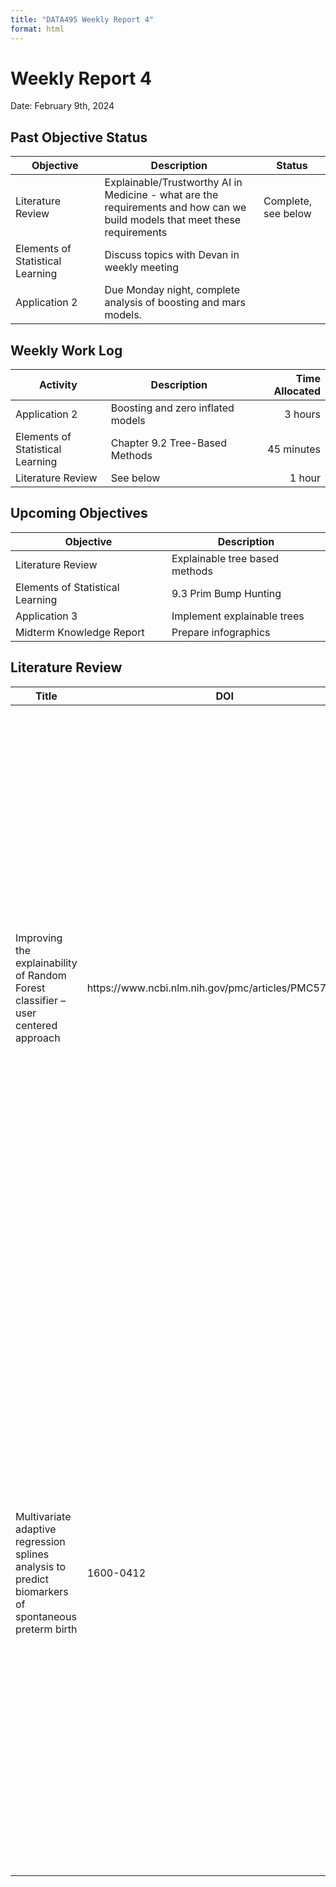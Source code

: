 ```yaml
---
title: "DATA495 Weekly Report 4"
format: html
---
```


# Weekly Report 4
Date: February 9th, 2024

## Past Objective Status
Objective|Description|Status
----|-------|---
Literature Review|Explainable/Trustworthy AI in Medicine - what are the requirements and how can we build models that meet these requirements| Complete, see below
Elements of Statistical Learning|Discuss topics with Devan in weekly meeting
Application 2|Due Monday night, complete analysis of boosting and mars models.

## Weekly Work Log
Activity|Description|Time Allocated
----|------|--:
Application 2|Boosting and zero inflated models |3 hours
Elements of Statistical Learning|Chapter 9.2 Tree-Based Methods|45 minutes
Literature Review|See below|1 hour

## Upcoming Objectives
Objective|Description
----|-------
Literature Review|Explainable tree based methods
Elements of Statistical Learning|9.3 Prim Bump Hunting
Application 3| Implement explainable trees
Midterm Knowledge Report|Prepare infographics

## Literature Review
Title|DOI|Comments
---|--|-------
Improving the explainability of Random Forest classifier – user centered approach|https://www.ncbi.nlm.nih.gov/pmc/articles/PMC5728671/|This article is extremely relevant to this course and my future interests in ML in the health care industry. It outlines the process of creating explainable machine learning tools for use by industry professionals. The authors began their work with discussions with practitioners regarding their expectations for relying on AI in their work. The authors created a one-page graphic that addressing all the expectations and enhances the decisions made by practitioners. I really like this article because it provides a framework for how we can incorporate AI into the bio sciences.
Multivariate adaptive regression splines analysis to predict biomarkers of spontaneous preterm birth|1600-0412|I found this article because it was cited the previous article and I wanted to find further extensions of explainable interfaces in the context of biosciences, specifically genetics. These authors attempted to predict pig slaughter age using phenotype factors and although successful, did not explicitly create a explainability interface. They included a graph of the feature importances but this does not solve the problem of making machine learning results understandable for non-expert users from the industry. They only referenced the previous article in the discussion as a framework for enhancing explainability.